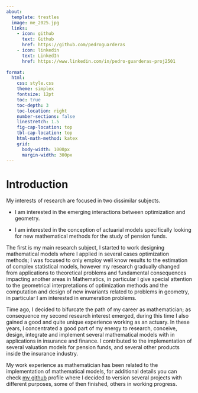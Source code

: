 ```yaml
---
about: 
  template: trestles
  image: me_2025.jpg
  links:
    - icon: github
      text: Github
      href: https://github.com/pedroguarderas
    - icon: linkedin
      text: LinkedIn
      href: https://www.linkedin.com/in/pedro-guarderas-proj2501
      
format: 
  html: 
    css: style.css
    theme: simplex
    fontsize: 12pt
    toc: true
    toc-depth: 3
    toc-location: right
    number-sections: false 
    linestretch: 1.5
    fig-cap-location: top
    tbl-cap-location: top
    html-math-method: katex
    grid: 
      body-width: 1000px
      margin-width: 300px
---
```


<!------------------------------------------------------------------------------------------------->
# Introduction

My interests of research are focused in two dissimilar subjects.

- I am interested in the emerging interactions between optimization and geometry.

- I am interested in the conception of actuarial models specifically looking for new mathematical 
  methods for the study of pension funds.

The first is my main research subject, I started to work designing mathematical models where I
applied in several cases optimization methods; I was focused to only employ well know results to 
the estimation of complex statistical models, however my research gradually changed from 
applications to theoretical problems and fundamental consequences impacting another areas in 
Mathematics, in particular I give special attention to the geometrical interpretations of 
optimization methods and the computation and design of new invariants related to problems in 
geometry, in particular I am interested in enumeration problems.

Time ago, I decided to bifurcate the path of my career as mathematician; as consequence my second 
research interest emerged, during this time I also gained a good and quite unique experience 
working as an actuary. In these years, I concentrated a good part of my energy to research, 
conceive, design, integrate and implement several mathematical models with in applications in 
insurance and finance. I contributed to the implementation of several valuation models for pension 
funds, and several other products inside the insurance industry.

My work experience as mathematician has been related to the implementation of mathematical models, 
for additional details you can check <a href="https://github.com/pedroguarderas/">my github</a> 
profile where I decided to version several projects with different purposes, some of then finished, 
others in working progress.
